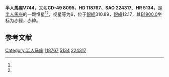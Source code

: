 {{Starbox begin
| name = 半人馬座V744
}}
{{Starbox observe
| epoch = [[J2000.0|J2000.0]]
| constell = [[半人馬座|半人馬座]]<ref name=SIMBAD>{{cite web
 | url=http://simbad.u-strasbg.fr/simbad/sim-id?Ident=HR+5134
 | title=Pulsating variable Star
 | publisher=Centre de Données astronomiques de Strasbourg
 | work=SIMBAD
 | accessdate=2012-07-13
 | archive-date=2016-03-16
 | archive-url=https://web.archive.org/web/20160316184426/http://simbad.u-strasbg.fr/simbad/sim-id?Ident=HR+5134
 | dead-url=no
 }}</ref><ref name=DATA>{{cite web
 | url=http://vizier.u-strasbg.fr/viz-bin/VizieR-5?-out.add=.&-source=5050&-corr=PK=HR&-out.max=9999&HR=5134
 | title=VizieR Detailed Page
 | accessdate=2012-07-13
 | archive-date=2016-03-05
 | archive-url=https://web.archive.org/web/20160305230448/http://vizier.u-strasbg.fr/viz-bin/VizieR-5?-out.add=.&-source=5050&-corr=PK=HR&-out.max=9999&HR=5134
 | dead-url=no
 }}</ref>
| 星官 = 
| ra = {{RA|13|39|59.7}}<ref name=SIMBAD /><ref name=DATA />
| dec = {{DEC|-49|57|1}}<ref name=SIMBAD /><ref name=DATA />
| appmag_v = 6<ref name=SIMBAD /><ref name=DATA />
}}
{{Starbox character
| class = M5III<ref name=SIMBAD /><ref name=DATA />
| b-v = 1.5<ref name=SIMBAD /><ref name=DATA />
| u-b = 1.15<ref name=SIMBAD /><ref name=DATA />
| r-i = 1.75E<ref name=SIMBAD /><ref name=DATA />
| variable = 
}}
{{Starbox astrometry
| radial_v = 1.15
| prop_mo_ra = -11
| parallax = 
| p_error = 
}}
{{Starbox catalog
| names =CD-49 8095，[[SAO星表|SAO]] 224317，[[HD星表|HD]] 118767，[[HR星表|HR]] 5134}}
{{Starbox reference |Simbad=HR+5134}}
{{Starbox end}}

'''半人馬座V744'''，又名'''CD-49 8095'''，'''HD 118767'''、'''SAO 224317'''、'''HR 5134'''，是[[半人馬座|半人馬座]]的一颗恒星<ref name=SIMBAD /><ref name=DATA />，视星等为6，位于[[銀道座標系|銀經]]310.89，[[銀道座標系|銀緯]]12.17，其[[B1900.0|B1900.0]]坐标为赤經{{RA|13|33|48.8}}，赤緯{{DEC|-49|12.17|33}}。

== 参考文献 ==
{{reflist}}

{{star-stub}}

{{半人馬座恒星}}
[[Category:半人马座|Category:半人马座]]
[[Category:HD和HDE天體|118767]]
[[Category:HR天體|5134]]
[[Category:SAO天體|224317]]